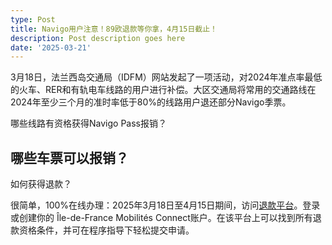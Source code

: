 ```yaml
---
type: Post
title: Navigo用户注意！89欧退款等你拿，4月15日截止！
description: Post description goes here
date: '2025-03-21'
---
```



3月18日，法兰西岛交通局（IDFM）网站发起了一项活动，对2024年准点率最低的火车、RER和有轨电车线路的用户进行补偿。大区交通局将常用的交通路线在2024年至少三个月的准时率低于80%的线路用户退还部分Navigo季票。

 哪些线路有资格获得Navigo Pass报销？

## 哪些车票可以报销？ 

 如何获得退款？

 很简单，100%在线办理：2025年3月18日至4月15日期间，访问[退款平台](https://go.dealmoon.fr/exec/j?type=shopping-guide\&d=5077\&url=https%3A%2F%2Fwww.iledefrance-mobilites.fr%2Fdedommagement\&click_page=guide_detail\&platform=PC\&rip=chart_home%7Cguide\&lang=cn\&rip_value=New\&rip_position=3)。登录或创建你的 Île-de-France Mobilités Connect账户。在该平台上可以找到所有退款资格条件，并可在程序指导下轻松提交申请。
